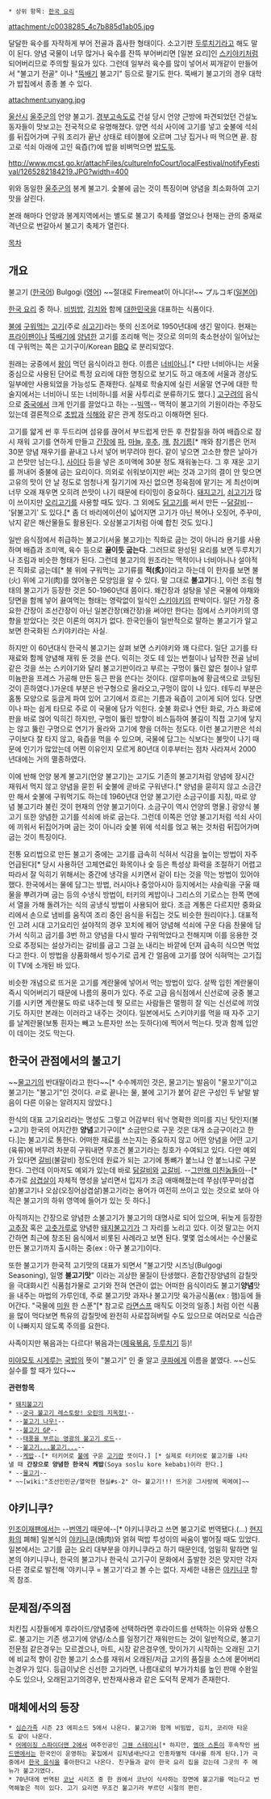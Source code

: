  * 상위 항목: [[한국 요리]]

attachment:/c0038285_4c7b885d1ab05.jpg

달달한 육수를 자작하게 부어 전골과 흡사한 형태이다. 소고기판 [[두루치기]]라고 해도 말이 된다. 양념 국물이 너무 많거나 육수를 잔뜩 부어버리면 [일본 요리]인 [[스키야키]]처럼 되어버리므로 주의할 필요가 있다. 그런데 일부러 육수를 많이 넣어서 찌개같이 만들어서 "불고기 전골" 이나 "[[뚝배기]] 불고기" 등으로 팔기도 한다. 뚝배기 불고기의 경우 대학가 밥집에서 종종 볼 수 있다.

attachment:unyang.jpg

[[울산시]] [[울주군]]의 언양 불고기. [[경부고속도로]] 건설 당시 언양 근방에 파견되었던 건설노동자들이 맛보고는 전국적으로 유명해졌다. 양면 석쇠 사이에 고기를 넣고 숯불에 석쇠를 뒤집어가며 구워 조리가 끝난 상태로 테이블에 오르며 그냥 집거나 떠 먹으면 끝. 참고로 석쇠 아래에 고인 육즙(?)에 밥을 비벼먹으면 [[밥도둑]].

http://www.mcst.go.kr/attachFiles/cultureInfoCourt/localFestival/notifyFestival/1265282184219.JPG?width=400

위와 동일한 [[울주군]]의 봉계 불고기. 숯불에 굽는 것이 특징이며 양념을 최소화하여 고기 맛을 살린다.

본래 해마다 언양과 봉계지역에서는 별도로 불고기 축제를 열었으나 현재는 관의 중재로 격년으로 번갈아서 불고기 축제가 열린다.

[[목차]]
== 개요 ==
불고기  ([[한국어]])
Bulgogi ([[영어]]) ~~절대로 Firemeat이 아니다!~~ 
プルコギ([[일본어]])

[[한국 요리]] 중 하나. [[비빔밥]], [[김치]]와 함께 [[대한민국]]을 대표하는 식품이다.

[[불]]에 [[굽기|구워]]먹는 [[고기]](주로 [[쇠고기]])라는 뜻의 신조어로 1950년대에 생긴 말이다. 현재는 [[프라이팬]]이나 [[뚝배기]]에 [[양념]]한 고기를 조리해 먹는 것으로 의미의 축소현상이 일어났는데 구워먹는 쪽은 고기구이/Korean [[바비큐|BBQ]] 로 분리되었다.

원래는 궁중에서 [[왕]]이 먹던 음식이라고 한다. 이름은 [[너비아니]].[* 다만 너비아니는 서울 중심으로 사용된 단어로 특정 요리에 대한 명칭으로 보기도 하고 애초에 서울과 경상도 일부에만 사용되었을 가능성도 존재한다. 실제로 학술지에 실린 서울말 연구에 대한 학술지에서는 너비아니 또는 너비하니를 서울 사투리로 분류하기도 했다.] [[고구려]]의 음식으로 [[중국]]에서 크게 인기를 끌었다고 하는 --[[빅맥]]-- 맥적이 불고기의 기원이라는 주장도 있는데 결론적으로 [[초밥]]과 [[식해]]와 같은 관계 정도라고 이해하면 된다.

고기를 얇게 썬 후 두드리며 섬유를 끊어서 부드럽게 만든 후 잔칼질을 하여 배즙으로 잠시 재워 고기를 연하게 만들고 [[간장]]에 [[파]], [[마늘]], [[후추]], [[깨]], [[참기름]][* 깨와 참기름은 먼저 30분 양념 재우기를 끝내고 나서 넣어 버무려야 한다. 같이 넣으면 고소한 향은 날아가고 쓴맛만 남는다.], [[사이다]] 등을 넣은 조미액에 30분 정도 재워놓는다. 그 후 재운 고기를 꺼내어 중불에 굽는 요리이다. 의외로 쉬워보이지만 써는 것과 고기의 결이 안 맞으면 고유의 맛이 안 날 정도로 엄청나게 질기기에 자신 없으면 정육점에 맡기는 게 최선이며 너무 오래 재우면 오히려 쓴맛이 나기 때문에 타이밍이 중요하다. [[돼지고기]], [[쇠고기]]가 많이 쓰이지만 [[오리]]고기를 사용할 때도 있다. 그 외에도 [[닭고기]]를 써서 만든 --[[닭갈비]]-- '닭불고기' 도 있다.[* 좀 더 바리에이션이 넓어지면 고기가 아닌 복어나 오징어, 주꾸미, 낚지 같은 해산물들도 활용된다. 오삼불고기처럼 아예 합친 것도 있다.]

일반 음식점에서 취급하는 불고기(서울 불고기)는 직화로 굽는 것이 아니라 용기를 사용하며 배즙과 조미액, 육수 등으로 '''끓이듯 굽는다'''. 그러므로 완성된 요리를 보면 두루치기나 조림과 비슷한 형태가 된다. 그런데 불고기의 원조라는 맥적이나 너비아니나 설야적은 직화로 굽는데[* 불 위에 구워먹는 고기류를 '''적(炙)'''이라고 하는데 이 한자를 보면 불(火) 위에 고기(肉)를 얹어놓은 모양임을 알 수 있다. 말 그대로 '''불고기'''다.], 이런 조림 형태의 불고기가 등장한 것은 50-1960년대 쯤이다. 왜간장과 설탕을 넣은 국물에 야채와 당면을 함께 넣어 끓여먹는 형태는 영락없이 일식인 [[스키야키]]의 판박이다. 일단 가장 중요한 간장이 조선간장이 아닌 일본간장(왜간장)을 써야만 한다는 점에서 스키야키의 영향을 받았다는 것은 이론의 여지가 없다. 한국인들이 일반적으로 말하는 불고기가 알고보면 한국화된 스키야키라는 사실. 

하지만 이 60년대식 한국식 불고기는 살펴 보면 스키야키와 꽤 다르다. 일단 고기를 타 재료와 함께 양념해 재워 둔 것을 쓴다. 익히는 것도 테 있는 번철이나 납작한 전골 남비 같은 것을 쓰는 스키야기와 달리 불고기판이라고 부르는 구멍이 뚫린 얇은 철이나 알루미늄판을 프레스 가공해 만든 둥근 판을 쓴다는 것이다. (알루미늄에 황금색으로 코팅된 것이 흔하였다.)가운데 부분은 반구형으로 올라오고,구멍이 많이 나 있다. 테두리 부분은 홈통 모양으로 둥글게 파여 있어 고기에서 흐르는 기름과 육즙이 고이게 되어 있다. 당면이나 파는 쉽게 타므로 주로 이 국물에 담가 익힌다. 숯불 화로나 연탄 화로, 가스 화로에 판을 바로 얹어 익히긴 하지만, 구멍이 뚫린 방향이 비스듬하여 불길이 직접 고기에 닿지는 않고 뚫린 구멍으로 연기가 올라와 고기에 향을 더하는 정도다. 이런 불고기판은 석쇠구이보다 잘 타지 않고, 육즙을 먹을 수 있으며, 국물에 담그는 식보다는 불맛이 나기 때문에 인기가 많았는데 어쩐 이유인지 모르게 80년대 이후부터는 점차 사라져서 2000년대에는 거의 멸종하였다.

이에 반해 언양 봉계 불고기(언양 불고기)는 고기도 기존의 불고기처럼 양념에 장시간 재워서 먹지 않고 양념을 묻힌 뒤 숯불에 곧바로 구워낸다.[* 양념을 묻히지 않고 소금간만 해서 숯불에 구워먹기도 하는데 1960년대 언양 불고기란 소금구이를 지칭, 따로 양념 불고기라 불린 것이 현재의 언양 불고기이다. 소금구이 역시 언양의 명물.] 광양식 불고기 또한 양념한 고기를 석쇠에 바로 굽는다. 그런데 이쪽은 언양 불고기처럼 석쇠 사이에 끼워서 뒤집어가며 굽는 것이 아니라 숯불 위에 석쇠를 얹고 볶는 것처럼 뒤집어가며 굽는 것이 특징이다.

전통 요리법으로 만든 불고기 중에는 고기를 급속히 식혀서 식감을 높이는 방법이 자주 언급된다[* 당시 사용하던 고체연료인 화목이나 숯 등은 특성상 화력을 조절하기 어렵고 따라서 잘 익히기 위해서는 중간에 냉각을 시키면서 겉이 타는 것을 막는 방법이 있어야 했다. 한국에서는 물에 담그는 방법, 러시아나 중앙아시아 등지에서는 샤슬릭을 구울 때 물을 뿌려가며 굽는 등의 수냉식 방법이, 터키의 케밥이나 그리스의 기로스는 한쪽 면에서 열을 가해 돌려가는 식의 공냉식 방법이 사용되어 왔다. 조금 계통은 다르지만 중화요리에서 손으로 냄비를 움직여 조리 중인 음식을 뒤집는 것도 비슷한 원리이다.]. 대표적인 고려 시대 고기요리인 설야적의 경우 꼬치에 꿰어 양념해 석쇠에 구운 다음 찬물에 담가서 식히고 굽기를 3번 하고 양념을 다시 발라 구워먹었다고 전해지며 이를 응용한 것으로 추정되는 설상가리는 갈비를 굽고 그걸 [[눈]] 내리는 바깥에 던져 급속히 식으면 먹었다고 한다. 이 방법을 상품화해서 빙수기로 곱게 간 얼음에 고기를 얹어 식혀먹는 고기집이 TV에 소개된 바 있다.

비슷한 개념으로 뜨거운 고기를 계란물에 넣어서 먹는 방법이 있다. 살짝 입힌 계란물이 즉시 익어버리기 때문에 나름의 풍미가 있다. 주로 고급 음식점에서 신선로에 궁중 불고기를 시키면 계란물도 따로 내주는데 뭣 모르는 사람들은 멀쩡히 잘 익는 신선로에 끼얹기도 하지만 본래는 이러라고 내주는 것이다. 일본에서도 스키야키를 먹을 때 자주 고기를 날계란물(보통 흰자는 빼고 노른자만 쓰는 듯하다)에 찍어서 먹는다. 맛과 함께 입안이 데이는 것도 막는다.

== 한국어 관점에서의 불고기 ==
~~[[물고기]]의 반대말이라고 한다~~[* 수수께끼인 것은, 물고기는 발음이 "물꼬기"이고 불고기는 "불고기"인 것이다. ㄹ로 끝나는 물, 불에 고기가 붙어 같은 구성인 두 낱말 발음이 다른 이유는 알려지지 않았다.]

한식의 대표 고기요리라는 명성도 그렇고 어감부터 워낙 명확한 의미를 지닌 탓인지(불+고기) 한국의 어지간한 '''양념'''고기구이[* 소금만으로 구운 것은 대개 소금구이라고 한다.]는 불고기로 통한다. 어떠한 재료를 쓰는지는 중요하지 않고 어떤 양념을 어떤 고기(육류)에 버무려 차분히 구워내면 무조건 불고기라는 칭호가 수여되고 있다. 다만 예외가 있다면 [[갈비]](불갈비) 정도인데 원료가 되는 고기에 통뼈가 붙느냐 안 붙느냐로 구분한다. 그런데 이마저도 예외가 있는데 바로 [[닭갈비]]와 [[고갈비]]. --[[그만해 미친놈들아]]--[* 추가로 [[삼겹살]]이 자체적 명성을 날리면서 입지가 조금 애매해졌는데 쭈삼(쭈꾸미삼겹살)불고기나 오삼(오징어삼겹살)불고기라는 용어가 여전히 쓰이고 있는 것으로 보아 아직은 불고기의 하위 영역에 들어가 있는 듯 하다.]

아직까지는 간장으로 양념한 소불고기가 불고기의 대명사로 되어 있으며, 뒤늦게 등장한 [[고추장]] 혹은 [[고춧가루]]로 양념한 [[돼지불고기]]가 그 자리를 노리고 있다. 이것 말고는 어지간하면 최근에 창조된 음식에서 비롯된 사례라고 보면 된다. 몇몇 업소에서는 수산물로 만든 불고기까지 출시하는 중(ex : 아구 불고기)이다.

또한 불고기가 한국적 고기맛의 대표가 되면서 "불고기맛 시즈닝(Bulgogi Seasoning), 일명 '''불고기맛'''" 이라는 괴상한 물질이 탄생했다. 혼합간장양념의 감칠맛을 극대화시킨 식품첨가물로 고기와 전혀 연관이 없는 어떠한 음식이라도 불고기'''양념'''맛을 내주는 마법의 가루인데, 주로 불고기맛 과자나 불고기맛 육가공식품(ex : 햄)등에 들어간다. "국물에 [[미원]] 한 스푼"[* 참고로 [[라면스프]] 매직도 이것의 일종.] 처럼 이런 식품을 많이 먹다보면 특유의 감칠맛에 완전히 사로잡혀버릴 수도 있으므로 여러모로 식습관이 나빠지지 않도록 주의를 요한다.

사족이지만 볶음과는 다르다! 볶음과는([[제육볶음]], [[두루치기]] 등)! 

[[미야모토 시게루]]는 [[국밥]]의 뜻이 "불고기" 인 줄 알고 [[쿠파]]에게 이름을 붙였다. ~~신도 실수를 할 때가 있다~~

'''관련항목'''
 * [[돼지불고기]]
 * --[[궁극 불고기 레스토랑! 오린의 지옥정!]]--
 * --[[Beastie Starter|불고기 나우!]]--
 * --[[불고기 GP]]--
 * --[[태풍을 부르는 영광의 불고기 로드]]--
 * --[[돈벼락(무적코털 보보보)|불고기...불고기...]]--
 * --[[케밥]]--[* 터키어로 [[불]]에 구운 [[고기]]란 뜻이다.] [* 실제로 터키어로 불고기를 나타낼 때 '''간장으로 양념한 한국식 케밥'''(Soya soslu kore kebabı)이라 한다.]
 * --[[물고기]]--
 * ~~[wiki:"조선인민군/열악한 현실#s-2" 아~ 불고기!!! 뜨거운 그사랑에 목메여]~~

== 야키니쿠? ==
[[인조이재팬]]에서는 --[[번역기]] 때문에--[* 야키니쿠라고 쓰면 불고기로 번역됐다.(…) [[현지화]]의 폐해] 일본식의 [[야키니쿠]](焼肉)와 얽혀 떡밥 투성이의 싸움이 벌어질 때도 있었다. 일본에서는 고기를 굽는 요리 대부분을 야키니쿠라고 하기 때문인데, 엄밀히 말하면 일본의 야키니쿠나, 한국의 불고기나 한국식 고기구이 문화에서 출발한 것은 맞지만 각자 다른 경로로 발전해 '야키니쿠 = 불고기'라고 볼 수는 없다. 자세한 내용은 [[야키니쿠]] 항목 참조.

== 문제점/주의점 ==
치킨집 시장들에게 후라이드/양념중에 선택하라면 후라이드를 선택하는 이유와 상통으로.
불고기는 기존 생고기에 양념/소스를 일정기간 재워만드는 것이 일반적으로, 불고기 전문점 같은경우는 모르겠으나, 마트, 시장 같은경우엔, 맛이가기 시작하는 오래된 고기에 비교적 향이 강한 불고기 소스를 재워서 오래된/저급 고기의 품질을 소스에 뭍어버리는경우가 있다.
등급이낮은 신선한 고기라면, 나름대로의 부가가치를 높인 판매 수완일수도 있으나, 오래된고기의경우, 반찬재사용과 같은 도덕적 문제가 존재한다.

== 매체에서의 등장 ==
 * [[심슨가족]] 시즌 23 에피소드 5에서 나온다. 불고기와 함께 비빔밥, 김치, 코리아 타운도 같이 나온다.
 * [[어메이징 스파이더맨 2]]에서 여주인공인 [[그웬 스테이시(실사영화)|그웬 스테이시]][* 하지만, [[엠마 스톤]]이 후속작인 [[버드맨(영화)|버드맨]]에서는 한국인이 운영하는 꽃집에서 김치냄새난다고 인종차별적 대사를 하게 된다.]가 극중에서 [[한국 음식]]을 좋아한다고 나온다. 친구들과 같이 한국 요리 집을 갔는데 그곳의 주 메뉴가 불고기였다.
 * 70년대에 번역된 [[코난]] 시리즈 중 한 권에서 코난이 식사하는 장면에 불고기를 먹는다고 번역해놓은 적이 있다. 고기 요리면 무조건 불고기라 부르던 시절의 편린.
